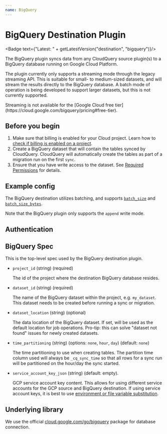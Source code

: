 ```yaml
---
name: BigQuery
---
```

# BigQuery Destination Plugin


<Badge text={"Latest: " + getLatestVersion("destination", "bigquery")}/>

The BigQuery plugin syncs data from any CloudQuery source plugin(s) to a BigQuery database running on Google Cloud Platform.

The plugin currently only supports a streaming mode through the legacy streaming API. This is suitable for small- to medium-sized datasets, and will stream the results directly to the BigQuery database. A batch mode of operation is being developed to support larger datasets, but this is not currently supported.

<Callout type="info">
Streaming is not available for the [Google Cloud free tier](https://cloud.google.com/bigquery/pricing#free-tier).
</Callout>

## Before you begin

1. Make sure that billing is enabled for your Cloud project. Learn how to [check if billing is enabled on a project](https://cloud.google.com/billing/docs/how-to/verify-billing-enabled).
2. Create a BigQuery dataset that will contain the tables synced by CloudQuery. CloudQuery will automatically create the tables as part of a migration run on the first `sync`.
3. Ensure that you have write access to the dataset. See [Required Permissions](https://cloud.google.com/bigquery/docs/streaming-data-into-bigquery) for details.

## Example config

<Configuration />

The BigQuery destination utilizes batching, and supports [`batch_size`](/docs/reference/destination-spec#batch_size) and [`batch_size_bytes`](/docs/reference/destination-spec#batch_size_bytes).

Note that the BigQuery plugin only supports the `append` write mode. 

## Authentication

<Authentication />

## BigQuery Spec

This is the top-level spec used by the BigQuery destination plugin.

- `project_id` (string) (required)

  The id of the project where the destination BigQuery database resides.


- `dataset_id` (string) (required)

  The name of the BigQuery dataset within the project, e.g. `my_dataset`. This dataset needs to be created before running a sync or migration.


- `dataset_location` (string) (optional)

  The data location of the BigQuery dataset. If set, will be used as the default location for job operations. Pro-tip: this can solve "dataset not found" issues for newly created datasets.


- `time_partitioning` (string) (options: `none`, `hour`, `day`) (default: `none`)

  The time partitioning to use when creating tables. The partition time column used will always be `_cq_sync_time` so that all rows for a sync run will be partitioned on the hour/day the sync started.

- `service_account_key_json` (string) (default: empty).

  GCP service account key content. This allows for using different service accounts for the GCP source and BigQuery destination. If using service account keys, it is best to use [environment or file variable substitution](/docs/advanced-topics/environment-variable-substitution).

## Underlying library

We use the official [cloud.google.com/go/bigquery](https://pkg.go.dev/cloud.google.com/go/bigquery) package for database connection.

